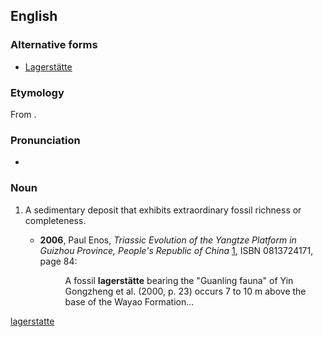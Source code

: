 ==English==
{{wikipedia}}
===Alternative forms===
* [[Lagerstätte]]

===Etymology===
From {{etyl|de}} {{term|Lagerstätte||place of storage|lang=de}}.

===Pronunciation===
*{{a|UK}} {{IPA|/ˈlɑːɡəʃtɛtə/}}

===Noun===
{{en-noun|lagerstätten}}

# {{paleontology}} A sedimentary deposit that exhibits extraordinary fossil richness or completeness.
#* '''2006''', Paul Enos, ''Triassic Evolution of the Yangtze Platform in Guizhou Province, People's Republic of China'' [http://books.google.com/books?id=J2C1UkOSf2gC], ISBN 0813724171, page 84:
#*: A fossil '''lagerstätte''' bearing the "Guanling fauna" of Yin Gongzheng et al. (2000, p. 23) occurs 7 to 10 m above the base of the Wayao Formation...

[[Category:English terms spelled with Ä|lagerstatte]]